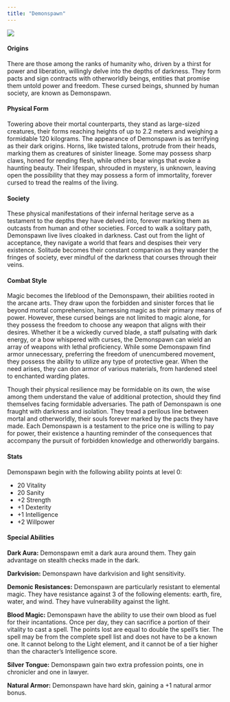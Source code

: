 ```yaml
---
title: "Demonspawn"
---
```


<div class = "sidefigure">
  ![](../../../figures/demonspawn.png){fig-alt="Demonspawn" fig-align="right"}
</div>

#### Origins

There are those among the ranks of humanity who, driven by a thirst for power and liberation, willingly delve into the depths of darkness. They form pacts and sign contracts with otherworldly beings, entities that promise them untold power and freedom. These cursed beings, shunned by human society, are known as Demonspawn. 

#### Physical Form

Towering above their mortal counterparts, they stand as large-sized creatures, their forms reaching heights of up to 2.2 meters and weighing a formidable 120 kilograms. The appearance of Demonspawn is as terrifying as their dark origins. Horns, like twisted talons, protrude from their heads, marking them as creatures of sinister lineage. Some may possess sharp claws, honed for rending flesh, while others bear wings that evoke a haunting beauty. Their lifespan, shrouded in mystery, is unknown, leaving open the possibility that they may possess a form of immortality, forever cursed to tread the realms of the living. 

#### Society

These physical manifestations of their infernal heritage serve as a testament to the depths they have delved into, forever marking them as outcasts from human and other societies. Forced to walk a solitary path, Demonspawn live lives cloaked in darkness. Cast out from the light of acceptance, they navigate a world that fears and despises their very existence. Solitude becomes their constant companion as they wander the fringes of society, ever mindful of the darkness that courses through their veins. 

#### Combat Style

Magic becomes the lifeblood of the Demonspawn, their abilities rooted in the arcane arts. They draw upon the forbidden and sinister forces that lie beyond mortal comprehension, harnessing magic as their primary means of power. However, these cursed beings are not limited to magic alone, for they possess the freedom to choose any weapon that aligns with their desires. Whether it be a wickedly curved blade, a staff pulsating with dark energy, or a bow whispered with curses, the Demonspawn can wield an array of weapons with lethal proficiency. While some Demonspawn find armor unnecessary, preferring the freedom of unencumbered movement, they possess the ability to utilize any type of protective gear. When the need arises, they can don armor of various materials, from hardened steel to enchanted warding plates.

Though their physical resilience may be formidable on its own, the wise among them understand the value of additional protection, should they find themselves facing formidable adversaries. The path of Demonspawn is one fraught with darkness and isolation. They tread a perilous line between mortal and otherworldly, their souls forever marked by the pacts they have made. Each Demonspawn is a testament to the price one is willing to pay for power, their existence a haunting reminder of the consequences that accompany the pursuit of forbidden knowledge and otherworldly bargains. 

#### Stats 

Demonspawn begin with the following ability points at level 0: 

- 20 Vitality
- 20 Sanity
- +2 Strength
- +1 Dexterity
- +1 Intelligence
- +2 Willpower

#### Special Abilities

**Dark Aura:** Demonspawn emit a dark aura around them. They gain advantage on stealth checks made in the dark. 

**Darkvision:** Demonspawn have darkvision and light sensitivity.

**Demonic Resistances:** Demonspawn are particularly resistant to elemental magic. They have resistance against 3 of the following elements: earth, fire, water, and wind. They have vulnerability against the light.

**Blood Magic:** Demonspawn have the ability to use their own blood as fuel for their incantations. Once per day, they can sacrifice a portion of their vitality to cast a spell. The points lost are equal to double the spell's tier. The spell may be from the complete spell list and does not have to be a known one. It cannot belong to the Light element, and it cannot be of a tier higher than the character's Intelligence score.

**Silver Tongue:** Demonspawn gain two extra profession points, one in chronicler and one in lawyer.

**Natural Armor:** Demonspawn have hard skin, gaining a +1 natural armor bonus. 
